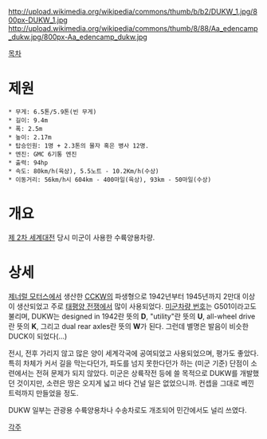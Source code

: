 http://upload.wikimedia.org/wikipedia/commons/thumb/b/b2/DUKW_1.jpg/800px-DUKW_1.jpg
http://upload.wikimedia.org/wikipedia/commons/thumb/8/88/Aa_edencamp_dukw.jpg/800px-Aa_edencamp_dukw.jpg

[[목차]]
= 제원 =
 * 무게: 6.5톤/5.9톤(빈 무게)
 * 길이: 9.4m
 * 폭: 2.5m
 * 높이: 2.17m
 * 탑승인원: 1명 + 2.3톤의 물자 혹은 병사 12명.
 * 엔진: GMC 6기통 엔진
 * 출력: 94hp
 * 속도: 80km/h(육상), 5.5노트 - 10.2Km/h(수상)
 * 이동거리: 56km/h시 604km - 400마일(육상), 93km - 50마일(수상)

= 개요 =
[[제 2차 세계대전]] 당시 미군이 사용한 수륙양용차량.

= 상세 =
[[제너럴 모터스]]에서 생산한 [[CCKW]]의 파생형으로 1942년부터 1945년까지 2만대 이상이 생산되었고 주로 [[태평양 전쟁]]에서 많이 사용되었다. [http://en.wikipedia.org/wiki/List_of_U.S._military_vehicles_by_supply_catalog_designation#G1_to_G99 미군차량 번호]는 G501이라고도 불리며, DUKW는 designed in 1942란 뜻의 '''D''', "utility"란 뜻의 '''U''', all-wheel drive란 뜻의 '''K''', 그리고 dual rear axles란 뜻의 '''W'''가 된다. 그런데 별명은 발음이 비슷한 DUCK이 되었다(...)

전시, 전후 가리지 않고 많은 양이 세계각국에 공여되었고 사용되었으며, 평가도 좋았다. 특히 차체가 커서 길을 막는다던가, 파도를 넘지 못한다던가 하는 (미군 기준) 단점이 소련에서는 전혀 문제가 되지 않았다. 미군은 상륙작전 등에 쓸 목적으로 DUKW를 개발했던 것이지만, 소련은 땅은 오지게 넓고 바다 건널 일은 없었으니까. 컨셉을 그대로 베낀 트럭까지 만들었을 정도.

DUKW 일부는 관광용 수륙양용차나 수송차로도 개조되어 민간에서도 널리 쓰였다.


[[각주]]
